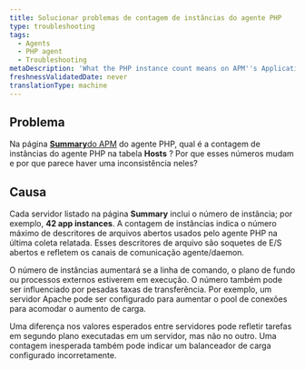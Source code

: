 ```yaml
---
title: Solucionar problemas de contagem de instâncias do agente PHP
type: troubleshooting
tags:
  - Agents
  - PHP agent
  - Troubleshooting
metaDescription: 'What the PHP instance count means on APM''s Applications Summary page, and why it may seem different than expected.'
freshnessValidatedDate: never
translationType: machine
---
```


## Problema

Na página [<DoNotTranslate>**Summary**</DoNotTranslate>do APM](/docs/apm/applications-menu/monitoring/apm-overview-dashboard) do agente PHP, qual é a contagem de instâncias do agente PHP na tabela <DoNotTranslate>**Hosts**</DoNotTranslate> ? Por que esses números mudam e por que parece haver uma inconsistência neles?

## Causa

Cada servidor listado na página <DoNotTranslate>**Summary**</DoNotTranslate> inclui o número de instância; por exemplo, <DoNotTranslate>**42 app instances**</DoNotTranslate>. A contagem de instâncias indica o número máximo de descritores de arquivos abertos usados pelo agente PHP na última coleta relatada. Esses descritores de arquivo são soquetes de E/S abertos e refletem os canais de comunicação agente/daemon.

O número de instâncias aumentará se a linha de comando, o plano de fundo ou processos externos estiverem em execução. O número também pode ser influenciado por pesadas taxas de transferência. Por exemplo, um servidor Apache pode ser configurado para aumentar o pool de conexões para acomodar o aumento de carga.

Uma diferença nos valores esperados entre servidores pode refletir tarefas em segundo plano executadas em um servidor, mas não no outro. Uma contagem inesperada também pode indicar um balanceador de carga configurado incorretamente.